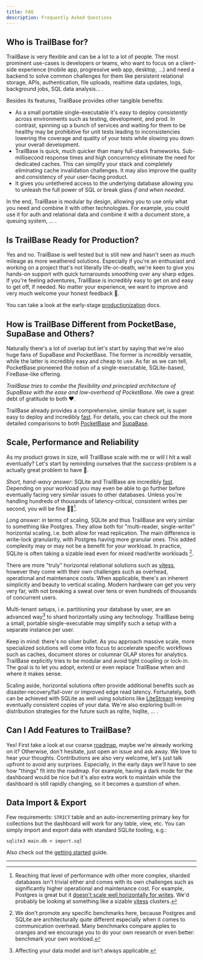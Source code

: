 ```yaml
---
title: FAQ
description: Frequently Asked Questions
---
```


## Who is TrailBase for?

TrailBase is very flexible and can be a lot to a lot of people. The most
prominent use-cases is developers or teams, who want to focus on a client-side
experience (mobile app, progressive web app, desktop, ...) and need a backend
to solve common challenges for them like persistent relational storage, APIs,
authentication, file uploads, realtime data updates, logs, background jobs,
SQL data analysis... .

Besides its features, TrailBase provides other tangible benefits:

* As a small portable single-executable it's easy to deploy *consistently*
  across environments such as testing, development, and prod.
  In contrast, spinning up a bunch of services and waiting for them to be
  healthy may be prohibitive for unit tests leading to inconsistencies lowering
  the coverage and quality of your tests while slowing you down your overall
  development.
* TrailBase is quick, much quicker than many full-stack frameworks.
  Sub-millisecond response times and high concurrency eliminate the need for
  dedicated caches.
  This can simplify your stack and completely eliminating cache invalidation
  challenges.
  It may also improve the quality and consistency of your user-facing product.
* It gives you untethered access to the underlying database allowing you to
  unleash the full power of SQL or break glass *if and when needed*.

In the end, TrailBase is modular by design, allowing you to use only what you
need and combine it with other technologies.
For example, you could use it for auth and relational data and combine it with
a document store, a queuing system, ... .


## Is TrailBase Ready for Production?

Yes and no. TrailBase is well tested but is still new and hasn't seen as much
mileage as more weathered solutions.
Especially if you're an enthusiast and working on a project that's not
literally life-or-death, we're keen to give you hands-on support with quick
turnarounds smoothing over any sharp edges.
If you're feeling adventures, TrailBase is incredibly easy to get on and easy
to get off, if needed.
No matter your experience, we want to improve and very much welcome your honest
feedback 🙏.

You can take a look at the early-stage [productionization](/documentation/production) docs.


## How is TrailBase Different from PocketBase, SupaBase and Others?

Naturally there's a lot of overlap but let's start by saying that we're also
huge fans of SupaBase and PocketBase.
The former is incredibly versatile, while the latter is incredibly easy and
cheap to use.
As far as we can tell, PocketBase pioneered the notion of a single-executable,
SQLite-based, FireBase-like offering.

*TrailBase tries to combe the flexibility and principled architecture of
SupaBase with the ease and low-overhead of PocketBase*.
We owe a great debt of gratitude to both ❤️.

TrailBase already provides a comprehensive, similar feature set, is super easy
to deploy and incredibly [fast](/reference/benchmarks).
For details, you can check out the more detailed comparisons to both
[PocketBase](/comparison/pocketbase) and [SupaBase](/comparison/supabase).


## Scale, Performance and Reliability

As my product grows in size, will TrailBase scale with me or will I hit a wall
eventually?
Let's start by reminding ourselves that the *success*-problem is a actually
great problem to have 🎉.

*Short, hand-wavy answer*: SQLite and TrailBase are incredibly
[fast](/reference/benchmarks).
Depending on your workload you may even be able to go further before eventually
facing very similar issues to other databases.
Unless you're handling hundreds of thousands of latency-critical, consistent
writes per second, you will be fine 😶‍🌫️[^1].

*Long answer*: in terms of scaling, SQLite and thus TrailBase are very similar
to something like Postgres.
They allow both for "multi-reader, single-writer" horizontal scaling, i.e. both
allow for read replication.
The main difference is write-lock granularity, with Postgres having more
granular ones.
This added complexity may or may not be a benefit for your workload. In
practice, SQLite is often taking a sizable lead even for mixed read/write
workloads [^2].

There are more "truly" horizontal relational solutions such as [vitess](https://vitess.io/),
however they come with their own challenges such as overhead, operational and
maintenance costs.
When applicable, there's an inherent simplicity and beauty to vertical scaling.
Modern hardware can get you very very far, with not breaking a sweat over tens
or even hundreds of thousands of concurrent users.

Multi-tenant setups, i.e. partitioning your database by user, are an advanced
way[^3] to shard horizontally using any technology.
TrailBase being a small, portable single-executable may simplify such a setup
with a separate instance per user.

Keep in mind: there's no silver bullet. As you approach massive scale, more
specialized solutions will come into focus to accelerate specific workflows
such as caches, document stores or columnar OLAP stores for analytics.
TrailBase explicitly tries to be modular and avoid tight coupling or lock-in.
The goal is to let you adopt, extend or even replace TrailBase when and where
it makes sense.

Scaling aside, horizontal solutions often provide additional benefits such as
disaster-recovery/fail-over or improved edge read latency.
Fortunately, both can be achieved with SQLite as well using solutions like
[LiteStream](https://litestream.io/) keeping eventually consistent copies of
your data.
We're also exploring built-in distribution strategies for the future such as
rqlite, hiqlite, ... .


## Can I Add Features to TrailBase?

Yes! First take a look at our coarse [roadmap](/reference/roadmap), maybe we're
already working on it?
Otherwise, don't hesitate, just open an issue and ask away. We love to hear
your thoughts.
Contributions are also very welcome, let's just talk upfront to avoid any
surprises.
Especially, in the early days we'll have to see how "things" fit into the
roadmap.
For example, having a dark mode for the dashboard would be nice but it's also
extra work to maintain while the dashboard is still rapidly changing, so it
becomes a question of when.


## Data Import & Export

Few requirements: `STRICT` table and an auto-incrementing primary key for
collections but the dashboard will work for any table, view, etc.
You can simply import and export data with standard SQLite tooling, e.g.:

```shell
sqlite3 main.db < import.sql
```

Also check out the [getting started](/getting-started/first-cli-app) guide.

---

[^1]:
    Reaching that level of performance with other more complex, sharded
    databases isn't trivial either and comes with its own challenges such as
    significantly higher operational and maintenance cost.
    For example, Postgres is great but it
    [doesn't scale well horizontally for writes](https://fly.io/blog/globally-distributed-postgres/).
    We'd probably be looking at something like a sizable [vitess](https://vitess.io/)
    clusters.

[^2]:
    We don't promote any specific benchmarks here, because Postgres and SQLite
    are architecturally quite different especially when it comes to
    communication overhead. Many benchmarks compare apples to oranges and we
    encourage you to do your own research or even better: benchmark your own
    workload.

[^3]:
    Affecting your data model and isn't always applicable.
